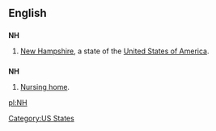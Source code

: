 ==English==

==={{Abbreviation}}===
'''NH'''

# [[New Hampshire]], a state of the [[United States of America]].

==={{initialism}}===
'''NH'''

# [[nursing home|Nursing home]].

[[Category:US States]]

[[pl:NH]]
